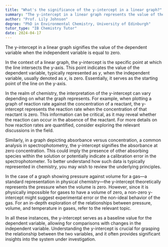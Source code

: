 ```yaml
---
title: "What's the significance of the y-intercept in a linear graph?"
summary: "The y-intercept in a linear graph represents the value of the dependent variable when the independent variable is zero."
author: "Prof. Lily Johnson"
degree: "PhD in Environmental Chemistry, University of Edinburgh"
tutor_type: "IB Chemistry Tutor"
date: 2024-04-17
---
```


The y-intercept in a linear graph signifies the value of the dependent variable when the independent variable is equal to zero.

In the context of a linear graph, the y-intercept is the specific point at which the line intersects the y-axis. This point indicates the value of the dependent variable, typically represented as $y$, when the independent variable, usually denoted as $x$, is zero. Essentially, it serves as the starting point of the line on the y-axis.

In the realm of chemistry, the interpretation of the y-intercept can vary depending on what the graph represents. For example, when plotting a graph of reaction rate against the concentration of a reactant, the y-intercept represents the reaction rate when the concentration of that reactant is zero. This information can be critical, as it may reveal whether the reaction can occur in the absence of the reactant. For more details on how reaction rates are quantified, consider exploring the relevant discussions in the field.

Similarly, in a graph depicting absorbance versus concentration, a common analysis in spectrophotometry, the y-intercept signifies the absorbance at zero concentration. This could imply the presence of other absorbing species within the solution or potentially indicate a calibration error in the spectrophotometer. To better understand how such data is typically represented in chemistry, you may wish to review the underlying principles.

In the case of a graph showing pressure against volume for a gas—a standard representation in physical chemistry—the y-intercept theoretically represents the pressure when the volume is zero. However, since it is physically impossible for gases to have a volume of zero, a non-zero y-intercept might suggest experimental error or the non-ideal behavior of the gas. For an in-depth exploration of the relationships between pressure, volume, and temperature in gases, refer to the relevant topic.

In all these instances, the y-intercept serves as a baseline value for the dependent variable, allowing for comparisons with changes in the independent variable. Understanding the y-intercept is crucial for grasping the relationship between the two variables, and it often provides significant insights into the system under investigation.
    